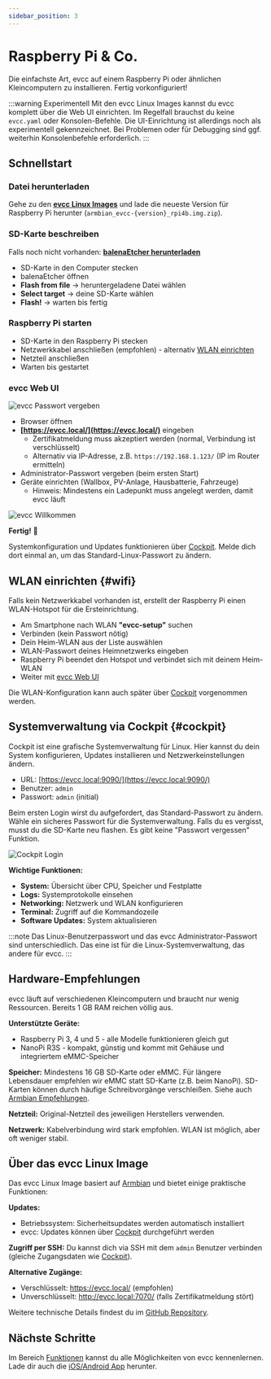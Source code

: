 ```yaml
---
sidebar_position: 3
---
```


# Raspberry Pi & Co.

Die einfachste Art, evcc auf einem Raspberry Pi oder ähnlichen Kleincomputern zu installieren.
Fertig vorkonfiguriert!

:::warning Experimentell
Mit den evcc Linux Images kannst du evcc komplett über die Web UI einrichten.
Im Regelfall brauchst du keine `evcc.yaml` oder Konsolen-Befehle.
Die UI-Einrichtung ist allerdings noch als experimentell gekennzeichnet.
Bei Problemen oder für Debugging sind ggf. weiterhin Konsolenbefehle erforderlich.
:::

## Schnellstart

### Datei herunterladen

Gehe zu den **[evcc Linux Images](https://github.com/evcc-io/images/releases)** und lade die neueste Version für Raspberry Pi herunter (`armbian_evcc-{version}_rpi4b.img.zip`).

### SD-Karte beschreiben

Falls noch nicht vorhanden: **[balenaEtcher herunterladen](https://etcher.balena.io/)**

- SD-Karte in den Computer stecken
- balenaEtcher öffnen
- **Flash from file** → heruntergeladene Datei wählen
- **Select target** → deine SD-Karte wählen
- **Flash!** → warten bis fertig

### Raspberry Pi starten

- SD-Karte in den Raspberry Pi stecken
- Netzwerkkabel anschließen (empfohlen) - alternativ [WLAN einrichten](#wifi)
- Netzteil anschließen
- Warten bis gestartet

### evcc Web UI

![evcc Passwort vergeben](screenshots/evcc-password.webp)

- Browser öffnen
- **[https://evcc.local/](https://evcc.local/)** eingeben
  - Zertifikatmeldung muss akzeptiert werden (normal, Verbindung ist verschlüsselt)
  - Alternativ via IP-Adresse, z.B. `https://192.168.1.123/` (IP im Router ermitteln)
- Administrator-Passwort vergeben (beim ersten Start)
- Geräte einrichten (Wallbox, PV-Anlage, Hausbatterie, Fahrzeuge)
  - Hinweis: Mindestens ein Ladepunkt muss angelegt werden, damit evcc läuft

![evcc Willkommen](screenshots/evcc-welcome.webp)

**Fertig!** 🎉

Systemkonfiguration und Updates funktionieren über [Cockpit](#cockpit).
Melde dich dort einmal an, um das Standard-Linux-Passwort zu ändern.

## WLAN einrichten {#wifi}

Falls kein Netzwerkkabel vorhanden ist, erstellt der Raspberry Pi einen WLAN-Hotspot für die Ersteinrichtung.

- Am Smartphone nach WLAN **"evcc-setup"** suchen
- Verbinden (kein Passwort nötig)
- Dein Heim-WLAN aus der Liste auswählen
- WLAN-Passwort deines Heimnetzwerks eingeben
- Raspberry Pi beendet den Hotspot und verbindet sich mit deinem Heim-WLAN
- Weiter mit [evcc Web UI](#evcc-web-ui)

Die WLAN-Konfiguration kann auch später über [Cockpit](#cockpit) vorgenommen werden.


## Systemverwaltung via Cockpit {#cockpit}

Cockpit ist eine grafische Systemverwaltung für Linux.
Hier kannst du dein System konfigurieren, Updates installieren und Netzwerkeinstellungen ändern.

- URL: [https://evcc.local:9090/](https://evcc.local:9090/)
- Benutzer: `admin`
- Passwort: `admin` (initial)

Beim ersten Login wirst du aufgefordert, das Standard-Passwort zu ändern.
Wähle ein sicheres Passwort für die Systemverwaltung.
Falls du es vergisst, musst du die SD-Karte neu flashen.
Es gibt keine "Passwort vergessen" Funktion.

![Cockpit Login](screenshots/cockpit.webp)

**Wichtige Funktionen:**
- **System:** Übersicht über CPU, Speicher und Festplatte
- **Logs:** Systemprotokolle einsehen
- **Networking:** Netzwerk und WLAN konfigurieren
- **Terminal:** Zugriff auf die Kommandozeile
- **Software Updates:** System aktualisieren

:::note
Das Linux-Benutzerpasswort und das evcc Administrator-Passwort sind unterschiedlich.
Das eine ist für die Linux-Systemverwaltung, das andere für evcc.
:::

## Hardware-Empfehlungen

evcc läuft auf verschiedenen Kleincomputern und braucht nur wenig Ressourcen.
Bereits 1 GB RAM reichen völlig aus.

**Unterstützte Geräte:**
- Raspberry Pi 3, 4 und 5 - alle Modelle funktionieren gleich gut
- NanoPi R3S - kompakt, günstig und kommt mit Gehäuse und integriertem eMMC-Speicher

**Speicher:**
Mindestens 16 GB SD-Karte oder eMMC.
Für längere Lebensdauer empfehlen wir eMMC statt SD-Karte (z.B. beim NanoPi).
SD-Karten können durch häufige Schreibvorgänge verschleißen.
Siehe auch [Armbian Empfehlungen](https://docs.armbian.com/User-Guide_Getting-Started/#what-do-i-need).

**Netzteil:**
Original-Netzteil des jeweiligen Herstellers verwenden.

**Netzwerk:**
Kabelverbindung wird stark empfohlen.
WLAN ist möglich, aber oft weniger stabil.

## Über das evcc Linux Image

Das evcc Linux Image basiert auf [Armbian](https://www.armbian.com/) und bietet einige praktische Funktionen:

**Updates:**
- Betriebssystem: Sicherheitsupdates werden automatisch installiert
- evcc: Updates können über [Cockpit](#cockpit) durchgeführt werden

**Zugriff per SSH:**
Du kannst dich via SSH mit dem `admin` Benutzer verbinden (gleiche Zugangsdaten wie [Cockpit](#cockpit)).

**Alternative Zugänge:**
- Verschlüsselt: https://evcc.local/ (empfohlen)
- Unverschlüsselt: http://evcc.local:7070/ (falls Zertifikatmeldung stört)

Weitere technische Details findest du im [GitHub Repository](https://github.com/evcc-io/images).

## Nächste Schritte

Im Bereich [Funktionen](/docs/features/solar-charging) kannst du alle Möglichkeiten von evcc kennenlernen.
Lade dir auch die [iOS/Android App](/docs/features/app) herunter.
